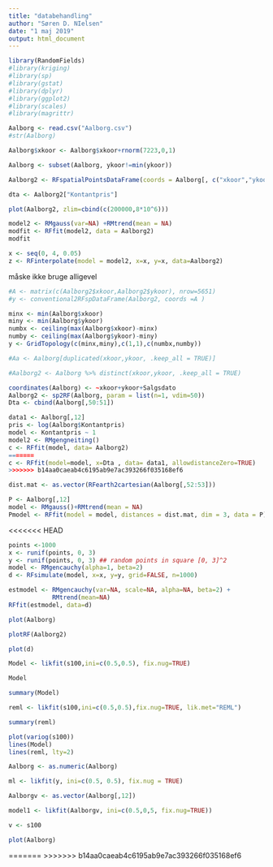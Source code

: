 ```yaml
---
title: "databehandling"
author: "Søren D. NIelsen"
date: "1 maj 2019"
output: html_document
---
```


```r
library(RandomFields)
#library(kriging)
#library(sp)
#library(gstat)
#library(dplyr)
#library(ggplot2)
#library(scales)
#library(magrittr)
```


```r
Aalborg <- read.csv("Aalborg.csv")
#str(Aalborg)
```
```r
Aalborg$xkoor <- Aalborg$xkoor+rnorm(7223,0,1)
```


```r
Aalborg <- subset(Aalborg, ykoor!=min(ykoor))
```


```r

Aalborg2 <- RFspatialPointsDataFrame(coords = Aalborg[, c("xkoor","ykoor")], data = Aalborg[, c("Kontantpris","Kontantpris")], RFparams = list(vdim=1, n=2) )
```

```r
dta <- Aalborg2["Kontantpris"]
```

```r
plot(Aalborg2, zlim=cbind(c(200000,8*10^6)))
```

```r
model2 <- RMgauss(var=NA) +RMtrend(mean = NA)
modfit <- RFfit(model2, data = Aalborg2)
modfit
```

```r
x <- seq(0, 4, 0.05)
z <- RFinterpolate(model = model2, x=x, y=x, data=Aalborg2)
```
















måske ikke bruge alligevel
```r
#A <- matrix(c(Aalborg2$xkoor,Aalborg2$ykoor), nrow=5651)
#y <- conventional2RFspDataFrame(Aalborg2, coords =A )
```

```r
minx <- min(Aalborg$xkoor)
miny <- min(Aalborg$ykoor)
numbx <- ceiling(max(Aalborg$xkoor)-minx)
numby <- ceiling(max(Aalborg$ykoor)-miny)
y <- GridTopology(c(minx,miny),c(1,1),c(numbx,numby))
```

```r
#Aa <- Aalborg[duplicated(xkoor,ykoor, .keep_all = TRUE)]
```


```r
#Aalborg2 <- Aalborg %>% distinct(xkoor,ykoor, .keep_all = TRUE)
```


```r
coordinates(Aalborg) <- ~xkoor+ykoor+Salgsdato
Aalborg2 <- sp2RF(Aalborg, param = list(n=1, vdim=50))
Dta <- cbind(Aalborg[,50:51])
```


```r
data1 <- Aalborg[,12]
pris <- log(Aalborg$Kontantpris)
model <- Kontantpris ~ 1
model2 <- RMgengneiting()
c <- RFfit(model, data= Aalborg2)
=======
c <- RFfit(model=model, x=Dta , data= data1, allowdistanceZero=TRUE)
>>>>>>> b14aa0caeab4c6195ab9e7ac393266f035168ef6
```

```r
dist.mat <- as.vector(RFearth2cartesian(Aalborg[,52:53]))
```
```r
P <- Aalborg[,12]
model <- RMgauss()+RMtrend(mean = NA)
Pmodel <- RFfit(model = model, distances = dist.mat, dim = 3, data = P)
```



<<<<<<< HEAD

```r
points <-1000 
x <- runif(points, 0, 3)
y <- runif(points, 0, 3) ## random points in square [0, 3]^2
model <- RMgencauchy(alpha=1, beta=2)
d <- RFsimulate(model, x=x, y=y, grid=FALSE, n=1000)
```
```r
estmodel <- RMgencauchy(var=NA, scale=NA, alpha=NA, beta=2) +
            RMtrend(mean=NA)
RFfit(estmodel, data=d)
```
```r
plot(Aalborg)
```

```r
plotRF(Aalborg2)
```
```r
plot(d)
```
```r
Model <- likfit(s100,ini=c(0.5,0.5), fix.nug=TRUE)
```
```r
Model
```
```r
summary(Model)
```
```r
reml <- likfit(s100,ini=c(0.5,0.5),fix.nug=TRUE, lik.met="REML")
```
```r
summary(reml)
```
```r
plot(variog(s100))
lines(Model)
lines(reml, lty=2)
```
```r
Aalborg <- as.numeric(Aalborg)
```
```r
ml <- likfit(y, ini=c(0.5, 0.5), fix.nug = TRUE)
```

```r
Aalborgv <- as.vector(Aalborg[,12])
```
```r
model1 <- likfit(Aalborgv, ini=c(0.5,0,5, fix.nug=TRUE))
```

```r
v <- s100
```
```r
plot(Aalborg)
```

=======
>>>>>>> b14aa0caeab4c6195ab9e7ac393266f035168ef6
